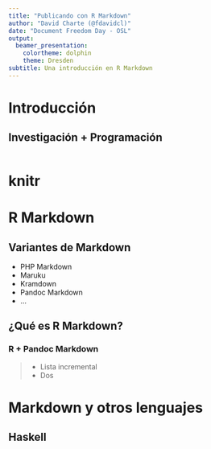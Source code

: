 ```yaml
---
title: "Publicando con R Markdown"
author: "David Charte (@fdavidcl)"
date: "Document Freedom Day - OSL"
output:
  beamer_presentation:
    colortheme: dolphin
    theme: Dresden
subtitle: Una introducción en R Markdown
---
```


# Introducción

## Investigación + Programación

```r

```

# knitr

# R Markdown

## Variantes de Markdown

* PHP Markdown
* Maruku
* Kramdown
* Pandoc Markdown
* ...

## ¿Qué es R Markdown?

### R + Pandoc Markdown

> * Lista incremental
> * Dos


# Markdown y otros lenguajes

## Haskell

